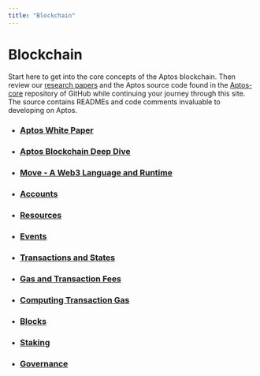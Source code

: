 ```yaml
---
title: "Blockchain"
---
```


# Blockchain

Start here to get into the core concepts of the Aptos blockchain. Then review our [research papers](https://aptoslabs.com/research) and the Aptos source code found in the [Aptos-core](https://github.com/aptos-labs/aptos-core) repository of GitHub while continuing your journey through this site. The source contains READMEs and code comments invaluable to developing on Aptos.

- ### [Aptos White Paper](blockchain/aptos-white-paper.mdx)
- ### [Aptos Blockchain Deep Dive](blockchain/blockchain-deep-dive.mdx)
- ### [Move - A Web3 Language and Runtime](blockchain/move.mdx)
- ### [Accounts](blockchain/accounts.mdx)
- ### [Resources](blockchain/resources.mdx)
- ### [Events](blockchain/events.mdx)
- ### [Transactions and States](blockchain/txns-states.mdx)
- ### [Gas and Transaction Fees](blockchain/gas-txn-fee.mdx)
- ### [Computing Transaction Gas](blockchain/base-gas.mdx)
- ### [Blocks](blockchain/blocks.mdx)
- ### [Staking](blockchain/staking.mdx)
- ### [Governance](blockchain/governance.mdx)
